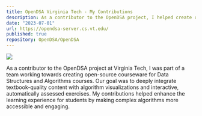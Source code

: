 ```yaml
---
title: OpenDSA Virginia Tech - My Contributions
description: As a contributor to the OpenDSA project, I helped create open-source courseware for Data Structures and Algorithms courses, integrating textbook-quality content with algorithm visualizations and interactive, automatically assessed exercises.
date: "2023-07-01"
url: https://opendsa-server.cs.vt.edu/
published: true
repository: OpenDSA/OpenDSA
---
```



[![](https://maceock.me/OpenDSA.png)](https://opendsa-server.cs.vt.edu/)

As a contributor to the OpenDSA project at Virginia Tech, I was part of a team working towards creating open-source courseware for Data Structures and Algorithms courses. Our goal was to deeply integrate textbook-quality content with algorithm visualizations and interactive, automatically assessed exercises. My contributions helped enhance the learning experience for students by making complex algorithms more accessible and engaging.